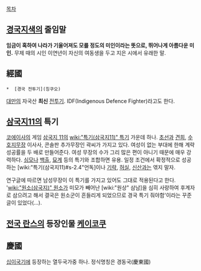 [[목차]]
== [[경국지색]]의 줄임말 == 
'''임금이 혹하여 나라가 기울어져도 모를 정도의 미인이라는 뜻으로, 뛰어나게 아름다운 미인.''' 무제 때의 시인 이연년이 자신의 여동생을 두고 지은 시에서 유래한 말.

== 經國 ==
 *  [경국 전투기](칭쿠오)

[[대만]]의 자국산 '''최신''' [[전투기]]. IDF(Indigenous Defence Fighter)라고도 한다.

== [[삼국지11]]의 특기 ==
[[코에이]]사의 게임 [[삼국지 11]]의 [[wiki:"특기(삼국지11)" 특기]] 가운데 하나. 
[[초선]]과 [[견희]], [[수호지]]무장 이사사, 콘솔판 추가무장인 곽씨가 가지고 있다. 여성이 없는 부대에 한해 계략 성공률을 두 배로 만들어준다. 
여성 무장의 수가 그리 많은 편이 아니기 때문에 매우 강력하다. [[심모]]나 [[백출]], [[묘계]] 등의 특기와 조합하면 유용. 일정 조건에서 확정적으로 성공하는 [wiki:"특기(삼국지11)#s-2.4"언독]이나 [[기략]], [[허실]], [[신산]]과는 엮지 말자.

연구글에 따르면 남성무장이 이 특기를 가지고 있어도 그대로 적용된다고 한다. 
'[[wiki:"원소(삼국지)" 원소]]가 미모가 빼어난 [wiki:"원상" 삼남]을 심히 사랑하여 후계자로 삼으려고 해서 결국은 원소군이 흔들리게 되었으므로 경국 특기 줘야함'이라는 꾸준글이 있었다(…).

== [[전국 란스]]의 등장인물 [[케이코쿠]] ==

== 慶國 == 
[[십이국기]]에 등장하는 열두국가중 하나. 정식명칭은 경동국(慶東國)
